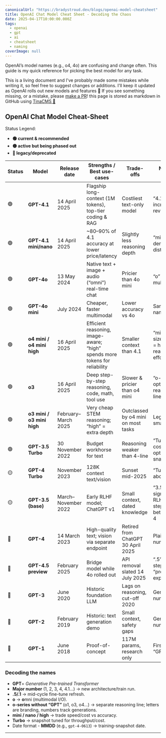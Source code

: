 ```yaml
---
canonicalUrl: "https://bradystroud.dev/blogs/openai-model-cheatsheet"
title: OpenAI Chat Model Cheat Sheet - Decoding the Chaos
date: 2025-04-17T10:00:00.000Z
tags:
  - openai
  - gpt
  - ai
  - cheatsheet
  - naming
coverImage: null
---
```


OpenAI’s model names (e.g., o4, 4o) are confusing and change often. This guide is my quick reference for picking the best model for any task.

This is a living document and I've probably made some mistakes while writing it, so feel free to suggest changes or additions. I'll keep it updated as OpenAI rolls out new models and features 🚀
If you see something missing, or a mistake, please [make a PR](https://github.com/bradystroud/blog/edit/main/content/blogs/openai-model-cheatsheet.mdx)! this page is stored as markdown in GitHub using [TinaCMS 🦙](https://tina.io)


## OpenAI Chat Model Cheat-Sheet

Status Legend: 
- **🟢 current & recommended** 
- **🟡 active but being phased out** 
- **🔴 legacy/deprecated**

| Status | Model                          | Release date       | Strengths / Best use-cases                                                   | Trade-offs                            | Naming note                                             |
| --- | ----------------------------- | ------------------ | ---------------------------------------------------------------------------- | ------------------------------------- | -------------------------------------------------------- |
| 🟢  | **GPT-4.1**                    | 14 April 2025      | Flagship long-context (1M tokens), top-tier coding & RAG                     | Costliest text-only model             | “4.1” = incremental rev over 4                          |
| 🟢  | **GPT-4.1 mini/nano**         | 14 April 2025      | ~80–90% of 4.1 accuracy at lower price/latency                               | Slightly less reasoning depth         | “mini / nano” denote distillations                      |
| 🟢  | **GPT-4o**                     | 13 May 2024        | Native text + image + audio (“omni”) real-time chat                          | Pricier than 4o mini                  | “o” = **o**mni multimodal                              |
| 🟢  | **GPT-4o mini**               | July 2024          | Cheaper, faster multimodal                                                  | Lower accuracy vs 4o                  | Same naming rule                                        |
| 🟢  | **o4 mini / o4 mini high**    | 16 April 2025      | Efficient reasoning, image-aware; “high” spends more tokens for reliability | Smaller context than 4.1              | “mini” = size; “high” = higher reasoning effort setting |
| 🟢  | **o3**                         | 16 April 2025      | Deep step-by-step reasoning, code, math, tool use                            | Slower & pricier than o4 mini         | “o-series” = optimized reasoning line                   |
| 🟢  | **o3 mini / o3 mini high**    | February–March 2025 | Very cheap STEM reasoning; “high” = extra depth                              | Outclassed by o4 mini on most tasks   | Legacy small variant                                   |
| 🟢  | **GPT-3.5 Turbo**             | 30 November 2022   | Budget workhorse for text                                                   | Reasoning weaker than 4-line          | “Turbo” = cost/latency optimized snapshot               |
| 🟡  | **GPT-4 Turbo**               | November 2023      | 128K context text/vision                                                    | Sunset mid-2025                       | “Turbo” as above                                       |
| 🟡  | **GPT-3.5 (base)**            | March–November 2022 | Early RLHF model; ChatGPT v1                                                | Small context, dated knowledge        | “3.5” signaled RLHF-tuned step between 3 & 4            |
| 🔴  | **GPT-4**                     | 14 March 2023      | High-quality text; vision via separate endpoint                             | Retired from ChatGPT 30 April 2025    | Plain version number                                   |
| 🔴  | **GPT-4.5 preview**           | February 2025      | Bridge model while 4o rolled out                                            | API removal slated 14 July 2025       | “.5” = half-step; “preview” = experimental             |
| 🔴  | **GPT-3**                     | June 2020          | Historic foundation LLM                                                     | Lags on reasoning, cut-off 2020       | Generation number only                                 |
| 🔴  | **GPT-2**                     | February 2019      | Historic: text generation demo                                              | Small context, safety gaps            | Generation number only                                 |
| 🔴  | **GPT-1**                     | June 2018          | Proof-of-concept                                                            | 117M params, research only            | First use of “GPT”                                     |

### Decoding the names

- **GPT**= _Generative Pre-trained Transformer_
- **Major number** (1, 2, 3, 4, 4.1…) → new architecture/train run.
- **.5/.1** → mid-cycle fine-tune refresh.
- **o** → **o**mni (multimodal I/O).
- **o-series without “GPT”** (o1, o3, o4…) → separate reasoning line; letters are branding, numbers track generations.
- **mini / nano / high** → trade speed/cost vs accuracy.
- **Turbo** → snapshot tuned for throughput/cost.
- Date format - **MMDD** (e.g., `gpt-4-0613`) → training-snapshot date.

---
 